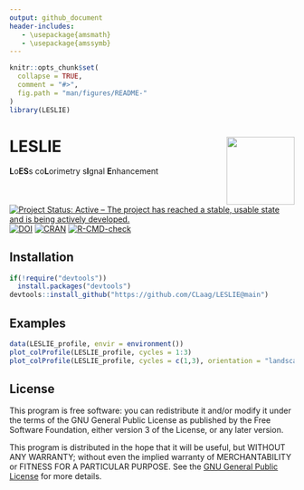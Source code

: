 ```yaml
---
output: github_document
header-includes:
   - \usepackage{amsmath}
   - \usepackage{amssymb}
---
```

<!-- README.md was auto-generated by README.Rmd. Please DO NOT edit by hand!-->

```r
knitr::opts_chunk$set(
  collapse = TRUE,
  comment = "#>",
  fig.path = "man/figures/README-"
)
library(LESLIE)
```

# LESLIE <img width=120px src="man/figures/LESLIE_logo.png" align="right" />

**L**o**ES**s co**L**orimetry s**I**gnal **E**nhancement

[![Project Status: Active – The project has reached a stable, usable
state and is being actively
developed.](https://www.repostatus.org/badges/latest/concept.svg)](https://www.repostatus.org/#concept)
[![DOI](https://zenodo.org/badge/DOI/10.5281/zenodo.7257766.svg)](https://doi.org/10.5281/zenodo.7257766)
[![CRAN](https://www.r-pkg.org/badges/version/LESLIE)](https://cran.r-project.org/package=LESLIE)
[![R-CMD-check](https://github.com/CLaag/LESLIE/workflows/GitHub%20Actions%20CI/badge.svg)](https://github.com/CLaag/LESLIE/actions)

## Installation

```r
if(!require("devtools"))
  install.packages("devtools")
devtools::install_github("https://github.com/CLaag/LESLIE@main")
```

## Examples

```r
data(LESLIE_profile, envir = environment())
plot_colProfile(LESLIE_profile, cycles = 1:3)
plot_colProfile(LESLIE_profile, cycles = c(1,3), orientation = "landscape")
```

## License

This program is free software: you can redistribute it and/or modify it
under the terms of the GNU General Public License as published by the
Free Software Foundation, either version 3 of the License, or any later
version.

This program is distributed in the hope that it will be useful, but
WITHOUT ANY WARRANTY; without even the implied warranty of
MERCHANTABILITY or FITNESS FOR A PARTICULAR PURPOSE. See the [GNU
General Public
License](https://github.com/CLaag/LESLIE/blob/master/LICENSE) for
more details.
